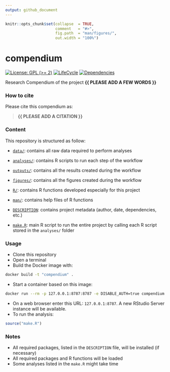 ```yaml
---
output: github_document
---
```


<!-- README.md is generated from README.Rmd. Please edit that file -->


```r
knitr::opts_chunk$set(collapse  = TRUE,
                      comment   = "#>",
                      fig.path  = "man/figures/",
                      out.width = "100%")
```



# compendium


<!-- badges: start -->
[![License: GPL (>= 2)](https://img.shields.io/badge/License-GPL%20%28%3E%3D%202%29-blue.svg)](https://choosealicense.com/licenses/gpl-2.0/)
[![LifeCycle](https://img.shields.io/badge/lifecycle-experimental-orange)](https://lifecycle.r-lib.org/articles/stages.html#experimental)
[![Dependencies](https://img.shields.io/badge/dependencies-2/70-green?style=flat)](#)
<!-- badges: end -->


Research Compendium of the project **{{ PLEASE ADD A FEW WORDS }}**



### How to cite

Please cite this compendium as: 

> **{{ PLEASE ADD A CITATION }}**



### Content

This repository is structured as follow:

- [`data/`](https://github.com/Ecosystem-Assessments/compendium/tree/master/data):
contains all raw data required to perform analyses

- [`analyses/`](https://github.com/Ecosystem-Assessments/compendium/tree/master/analyses/):
contains R scripts to run each step of the workflow

- [`outputs/`](https://github.com/Ecosystem-Assessments/compendium/tree/master/outputs):
contains all the results created during the workflow

- [`figures/`](https://github.com/Ecosystem-Assessments/compendium/tree/master/figures):
contains all the figures created during the workflow

- [`R/`](https://github.com/Ecosystem-Assessments/compendium/tree/master/R):
contains R functions developed especially for this project

- [`man/`](https://github.com/Ecosystem-Assessments/compendium/tree/master/man):
contains help files of R functions

- [`DESCRIPTION`](https://github.com/Ecosystem-Assessments/compendium/tree/master/DESCRIPTION):
contains project metadata (author, date, dependencies, etc.)

- [`make.R`](https://github.com/Ecosystem-Assessments/compendium/tree/master/make.R):
main R script to run the entire project by calling each R script stored in the `analyses/` folder



### Usage

- Clone this repository
- Open a terminal
- Build the Docker image with:

```sh
docker build -t "compendium" .
```

- Start a container based on this image:

```sh
docker run --rm -p 127.0.0.1:8787:8787 -e DISABLE_AUTH=true compendium
```

- On a web browser enter this URL: `127.0.0.1:8787`. A new RStudio Server
instance will be available.
- To run the analysis:

```r
source("make.R")
```



### Notes

- All required packages, listed in the `DESCRIPTION` file, will be installed (if necessary)
- All required packages and R functions will be loaded
- Some analyses listed in the `make.R` might take time
